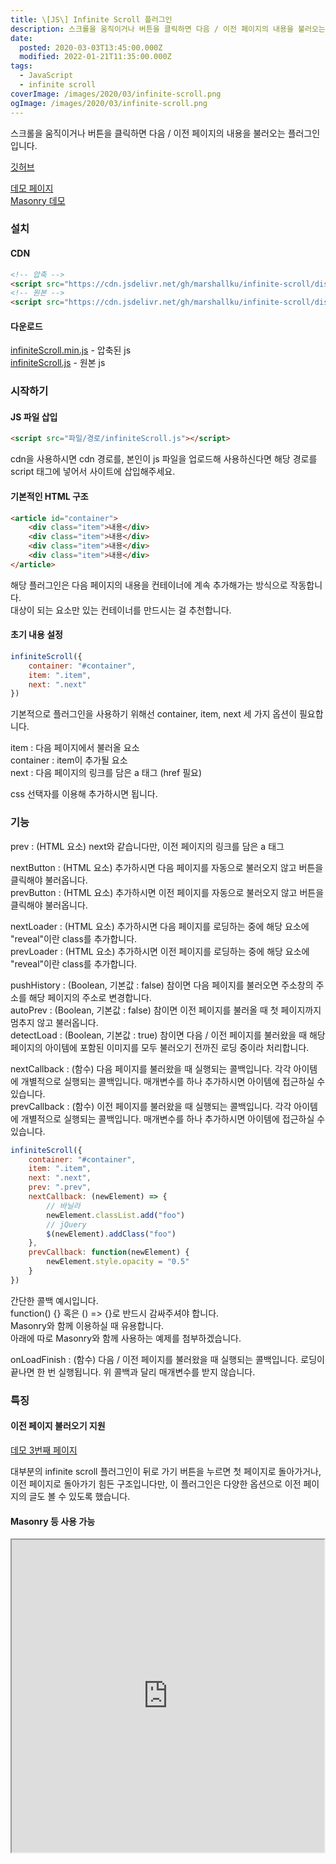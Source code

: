 ```yaml
---
title: \[JS\] Infinite Scroll 플러그인
description: 스크롤을 움직이거나 버튼을 클릭하면 다음 / 이전 페이지의 내용을 불러오는 플러그인입니다. 깃허브 데모 페이지Masonry 데모 설치 CDN &lt;!-- 압축 --&gt; &lt;script src=&quot;https://cdn.jsdelivr.net/gh/marshallku/infinite-scroll/dist/infiniteScroll.min.js&quot;&gt;&lt;/script&gt; &lt;!-- 원본 --&gt; &lt;script src=&quot;https://cdn.jsdelivr.net/gh/marshallku/infinite-scroll/dist/infiniteScroll.js&quot;&gt;&lt;/script&gt; 다운로드 infiniteScroll.min.js - 압축된 jsinfiniteScroll.js - 원본 js 시작하기 JS 파일 삽입 &lt;script src=&quot;파일/경로/infiniteScroll.js&quot;&gt;&lt;/script&gt; cdn을 사용하시면 cdn 경로를, 본인이 js 파일을 업로드해 사용하신다면 해당 경로를 script 태그에 넣어서 사이트에 삽입해주세요. 기본적인 HTML 구조 &lt;article id=&quot;container&quot;&gt;     &lt;div class=&quot;item&quot;&gt;내용&lt;/div&gt;
date:
  posted: 2020-03-03T13:45:00.000Z
  modified: 2022-01-21T11:35:00.000Z
tags:
  - JavaScript
  - infinite scroll
coverImage: /images/2020/03/infinite-scroll.png
ogImage: /images/2020/03/infinite-scroll.png
---
```


스크롤을 움직이거나 버튼을 클릭하면 다음 / 이전 페이지의 내용을 불러오는 플러그인입니다.

[깃허브](https://github.com/marshallku/Infinite-Scroll)

[데모 페이지](https://marshallku.github.io/Infinite-Scroll/index.html)  
[Masonry 데모](https://marshallku.github.io/Infinite-Scroll/masonry.html)

### 설치

#### CDN

```html
<!-- 압축 -->
<script src="https://cdn.jsdelivr.net/gh/marshallku/infinite-scroll/dist/infiniteScroll.min.js"></script>
<!-- 원본 -->
<script src="https://cdn.jsdelivr.net/gh/marshallku/infinite-scroll/dist/infiniteScroll.js"></script>
```

#### 다운로드

[infiniteScroll.min.js](https://raw.githubusercontent.com/marshallku/Infinite-Scroll/master/dist/infiniteScroll.min.js) \- 압축된 js  
[infiniteScroll.js](https://raw.githubusercontent.com/marshallku/Infinite-Scroll/master/dist/infiniteScroll.js) \- 원본 js

### 시작하기

#### JS 파일 삽입

```html
<script src="파일/경로/infiniteScroll.js"></script>
```

cdn을 사용하시면 cdn 경로를, 본인이 js 파일을 업로드해 사용하신다면 해당 경로를 script 태그에 넣어서 사이트에 삽입해주세요.

#### 기본적인 HTML 구조

```html
<article id="container">
    <div class="item">내용</div>
    <div class="item">내용</div>
    <div class="item">내용</div>
    <div class="item">내용</div>
</article>
```

해당 플러그인은 다음 페이지의 내용을 컨테이너에 계속 추가해가는 방식으로 작동합니다.  
대상이 되는 요소만 있는 컨테이너를 만드시는 걸 추천합니다.

#### 초기 내용 설정

```js
infiniteScroll({
    container: "#container",
    item: ".item",
    next: ".next"
})
```

기본적으로 플러그인을 사용하기 위해선 container, item, next 세 가지 옵션이 필요합니다.

item : 다음 페이지에서 불러올 요소  
container : item이 추가될 요소  
next : 다음 페이지의 링크를 담은 a 태그 (href 필요)

css 선택자를 이용해 추가하시면 됩니다.

### 기능

prev : (HTML 요소) next와 같습니다만, 이전 페이지의 링크를 담은 a 태그

nextButton : (HTML 요소) 추가하시면 다음 페이지를 자동으로 불러오지 않고 버튼을 클릭해야 불러옵니다.  
prevButton : (HTML 요소) 추가하시면 이전 페이지를 자동으로 불러오지 않고 버튼을 클릭해야 불러옵니다.

nextLoader : (HTML 요소) 추가하시면 다음 페이지를 로딩하는 중에 해당 요소에 "reveal"이란 class를 추가합니다.  
prevLoader : (HTML 요소) 추가하시면 이전 페이지를 로딩하는 중에 해당 요소에 "reveal"이란 class를 추가합니다.

pushHistory : (Boolean, 기본값 : false) 참이면 다음 페이지를 불러오면 주소창의 주소를 해당 페이지의 주소로 변경합니다.  
autoPrev : (Boolean, 기본값 : false) 참이면 이전 페이지를 불러올 때 첫 페이지까지 멈추지 않고 불러옵니다.  
detectLoad : (Boolean, 기본값 : true) 참이면 다음 / 이전 페이지를 불러왔을 때 해당 페이지의 아이템에 포함된 이미지를 모두 불러오기 전까진 로딩 중이라 처리합니다.

nextCallback : (함수) 다음 페이지를 불러왔을 때 실행되는 콜백입니다. 각각 아이템에 개별적으로 실행되는 콜백입니다. 매개변수를 하나 추가하시면 아이템에 접근하실 수 있습니다.  
prevCallback : (함수) 이전 페이지를 불러왔을 때 실행되는 콜백입니다. 각각 아이템에 개별적으로 실행되는 콜백입니다. 매개변수를 하나 추가하시면 아이템에 접근하실 수 있습니다.

```js
infiniteScroll({
    container: "#container",
    item: ".item",
    next: ".next",
    prev: ".prev",
    nextCallback: (newElement) => {
        // 바닐라
        newElement.classList.add("foo")
        // jQuery
        $(newElement).addClass("foo")
    },
    prevCallback: function(newElement) {
        newElement.style.opacity = "0.5"
    }
})
```

간단한 콜백 예시입니다.  
function() {} 혹은 () => {}로 반드시 감싸주셔야 합니다.  
Masonry와 함께 이용하실 때 유용합니다.  
아래에 따로 Masonry와 함께 사용하는 예제를 첨부하겠습니다.

onLoadFinish : (함수) 다음 / 이전 페이지를 불러왔을 때 실행되는 콜백입니다. 로딩이 끝나면 한 번 실행됩니다. 위 콜백과 달리 매개변수를 받지 않습니다.

### 특징

#### 이전 페이지 불러오기 지원

[데모 3번째 페이지](https://marshallku.github.io/Infinite-Scroll/index3.html)

대부분의 infinite scroll 플러그인이 뒤로 가기 버튼을 누르면 첫 페이지로 돌아가거나, 이전 페이지로 돌아가기 힘든 구조입니다만, 이 플러그인은 다양한 옵션으로 이전 페이지의 글도 볼 수 있도록 했습니다.

#### Masonry 등 사용 가능

<iframe src="https://marshallku.github.io/Infinite-Scroll/masonry.html" width="500" height="500" />

```js
const msnry = new Masonry(document.getElementById("container"), {
    itemSelector: ".item",
    columnWidth: ".item",
    gutter: ".gutterSizer",
    percentPosition: !0
});

infiniteScroll({
    container: "#container",
    item: ".item",
    next: ".next",
    prev: ".prev",
    prevLoader: ".prevLoader",
    pushHistory: true,
    nextCallback: (newElement) => {
        msnry.appended(newElement)
    },
    prevCallback: (newElement) => {
        msnry.prepended(newElement)
    },
    onLoadFinish: () => {
        msnry.layout()
    }
}),

window.addEventListener("load", () => {
    msnry.layout()
})
```

위 페이지를 제작하는 데 사용한 자바스크립트입니다. callback 함수를 추가해 간단하게 masonry 등의 플러그인도 사용하실 수 있습니다.

#### 버튼 이용하기

<iframe src="https://marshallku.github.io/Infinite-Scroll/button.html" width="500" height="500" />

```js
infiniteScroll({
    container: "#container",
    item: ".item",
    next: ".next",
    prev: ".prev",
    nextButton: ".nextBtn",
    prevButton: ".prevBtn",
    nextLoader: ".nextLoader",
    prevLoader: ".prevLoader",
    pushHistory: true
})
```

자동으로 다음 페이지를 불러오는 게 마음에 들지 않으시면 위 예제처럼 버튼을 이용하실 수 있습니다.  
물론 nextButton, prevButton 둘 다 사용하실 필욘 없습니다.  
nextButton은 있지만 prevButton은 없다면, 다음 페이지는 수동으로, 이전 페이지는 자동으로 불러옵니다.

#### 스크롤바 감지

스크롤 바가 없어 Infinite Scroll이 작동할 수 없는 상황이면 자동으로 다음 페이지의 내용을 불러옵니다.

### 버그 및 개선 사항 제보

[깃허브 이슈 페이지](https://github.com/marshallku/Infinite-Scroll/issues)  
[marshall@kakao.com](mailto:marshall@kakao.com)  
댓글

### 라이센스

이 플러그인은 MIT License를 따릅니다.